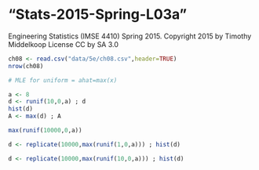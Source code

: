 # "Stats-2015-Spring-L03a"
Engineering Statistics (IMSE 4410) Spring 2015. 
Copyright 2015 by Timothy Middelkoop License CC by SA 3.0

```r
ch08 <- read.csv("data/5e/ch08.csv",header=TRUE)
nrow(ch08)

# MLE for uniform = ahat=max(x)

a <- 8
d <- runif(10,0,a) ; d
hist(d)
A <- max(d) ; A

max(runif(10000,0,a))

d <- replicate(10000,max(runif(1,0,a))) ; hist(d)

d <- replicate(10000,max(runif(10,0,a))) ; hist(d)


```

